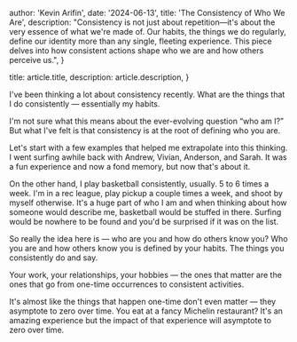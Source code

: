 
  author: 'Kevin Arifin',
  date: '2024-06-13',
  title: 'The Consistency of Who We Are',
  description:
    "Consistency is not just about repetition—it's about the very essence of what we're made of. Our habits, the things we do regularly, define our identity more than any single, fleeting experience. This piece delves into how consistent actions shape who we are and how others perceive us.",
}

  title: article.title,
  description: article.description,
}


I've been thinking a lot about consistency recently. What are the things that I do consistently — essentially my habits.

I'm not sure what this means about the ever-evolving question “who am I?” But what I've felt is that consistency is at the root of defining who you are.

Let's start with a few examples that helped me extrapolate into this thinking. I went surfing awhile back with Andrew, Vivian, Anderson, and Sarah. It was a fun experience and now a fond memory, but now that's about it.

On the other hand, I play basketball consistently, usually. 5 to 6 times a week. I'm in a rec league, play pickup a couple times a week, and shoot by myself otherwise. It's a huge part of who I am and when thinking about how someone would describe me, basketball would be stuffed in there. Surfing would be nowhere to be found and you'd be surprised if it was on the list.

So really the idea here is — who are you and how do others know you? Who you are and how others know you is defined by your habits. The things you consistently do and say.

Your work, your relationships, your hobbies — the ones that matter are the ones that go from one-time occurrences to consistent activities.

It's almost like the things that happen one-time don't even matter — they asymptote to zero over time. You eat at a fancy Michelin restaurant? It's an amazing experience but the impact of that experience will asymptote to zero over time.

